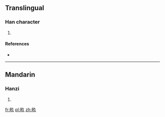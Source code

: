 ==Translingual==

===Han character===
{{Han char|rn=102|rad=田|as=03|sn=8|four=|canj=WNO}}

# {{defn|Han|sort=田03}}

====References====
* {{Han ref|kx=0759.190|dkj=21750|hdz=42530.130|uh=7542|ud=30018}}

----

==Mandarin==

===Hanzi===
{{cmn-hanzi|pin=[[jiù]] ([[jiu4]]), [[liù]] ([[liu4]]), [[mǔ]] ([[mu3]])|wg=chiu<sup>4</sup>, liu<sup>4</sup>, mu<sup>3</sup>}}

# {{defn|lang=cmn|sort=田03}}

[[fr:畂]]
[[pl:畂]]
[[zh:畂]]